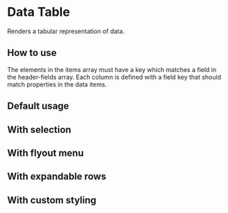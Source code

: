 
<Meta of={DpDataTableStories} />

# Data Table

Renders a tabular representation of data.

## How to use

The elements in the items array must have a key which matches a field in the header-fields array.
Each column is defined with a field key that should match properties in the data items.

## Default usage

<Canvas of={DpDataTableStories.Default} />

## With selection

<Canvas of={DpDataTableStories.WithSelection} />

## With flyout menu

<Canvas of={DpDataTableStories.WithFlyout} />

## With expandable rows

<Canvas of={DpDataTableStories.WithExpandableRows} />

## With custom styling

<Canvas of={DpDataTableStories.WithCustomStyling} />